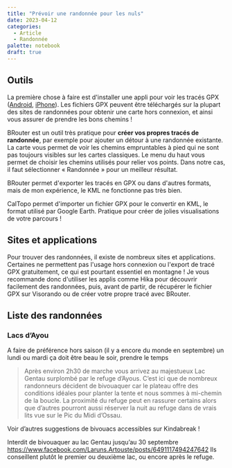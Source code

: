 ```yaml
---
title: "Prévoir une randonnée pour les nuls"
date: 2023-04-12
categories:
  - Article
  - Randonnée
palette: notebook
draft: true
---
```


## Outils

La première chose à faire est d'installer une appli pour voir les tracés GPX ([Android](https://play.google.com/store/apps/details?id=com.vecturagames.android.app.gpxviewer&hl=fr), [iPhone](https://apps.apple.com/ch/app/gpx-viewer-2/id6444086445?l=fr)). Les fichiers GPX peuvent être téléchargés sur la plupart des sites de randonnées pour obtenir une carte hors connexion, et ainsi vous assurer de prendre les bons chemins !

<OpenGraph url="https://brouter.de/brouter-web" />

BRouter est un outil très pratique pour **créer vos propres tracés de randonnée**, par exemple pour ajouter un détour à une randonnée existante. La carte vous permet de voir les chemins empruntables à pied qui ne sont pas toujours visibles sur les cartes classiques. Le menu du haut vous permet de choisir les chemins utilisés pour relier vos points. Dans notre cas, il faut sélectionner « Randonnée » pour un meilleur résultat.

BRouter permet d'exporter les tracés en GPX ou dans d'autres formats, mais de mon expérience, le KML ne fonctionne pas très bien.

<OpenGraph url="https://caltopo.com/map.html" />

CalTopo permet d'importer un fichier GPX pour le convertir en KML, le format utilisé par Google Earth. Pratique pour créer de jolies visualisations de votre parcours !

## Sites et applications

Pour trouver des randonnées, il existe de nombreux sites et applications. Certaines ne permettent pas l'usage hors connexion ou l'export de tracé GPX gratuitement, ce qui est pourtant essentiel en montagne ! Je vous recommande donc d'utiliser les applis comme Hika pour découvrir facilement des randonnées, puis, avant de partir, de récupérer le fichier GPX sur Visorando ou de créer votre propre tracé avec BRouter.

<OpenGraph url="https://visorando.com/" big />

<OpenGraph url="https://www.hika.app/fr" big />

<OpenGraph url="https://www.prairy.fr/" big />

## Liste des randonnées

<OpenGraph url="https://www.visorando.com/randonnee-les-grottes-des-eaux-chaudes-a-laruns/" big />

### Lacs d’Ayou

A faire de préférence hors saison (il y a encore du monde en septembre) un lundi ou mardi ça doit être beau le soir, prendre le temps

> Après environ 2h30 de marche vous arrivez au majestueux Lac Gentau surplombé par le refuge d’Ayous. C’est ici que de nombreux randonneurs décident de bivouaquer car le plateau offre des conditions idéales pour planter la tente et nous sommes à mi-chemin de la boucle. La proximité du refuge peut en rassurer certains alors que d’autres pourront aussi réserver la nuit au refuge dans de vrais lits vue sur le Pic du Midi d’Ossau.

<OpenGraph url="https://kindabreak.com/randonnees-lacs-ayous/" big />

Voir d’autres suggestions de bivouacs accessibles sur Kindabreak !

Interdit de bivouaquer au lac Gentau jusqu’au 30 septembre https://www.facebook.com/Laruns.Artouste/posts/6491117494247642 Ils conseillent plutôt le premier ou deuxième lac, ou encore après le refuge.
